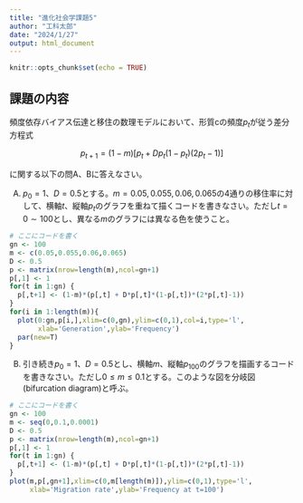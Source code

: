 ```yaml
---
title: "進化社会学課題5"
author: "工科太郎"
date: "2024/1/27"
output: html_document
---
```


```r
knitr::opts_chunk$set(echo = TRUE)
```

## 課題の内容

頻度依存バイアス伝達と移住の数理モデルにおいて、形質cの頻度$p_t$が従う差分方程式

$$
p_{t+1} = (1-m)\left[p_t + Dp_t(1-p_t)(2p_t-1)\right]
$$

に関する以下の問A、Bに答えなさい。

A) $p_0=1$、$D=0.5$とする。$m=0.05, 0.055, 0.06, 0.065$の4通りの移住率に対して、横軸$t$、縦軸$p_t$のグラフを重ねて描くコードを書きなさい。ただし$t=0 \sim 100$とし、異なる$m$のグラフには異なる色を使うこと。

```r
# ここにコードを書く
gn <- 100
m <- c(0.05,0.055,0.06,0.065)
D <- 0.5
p <- matrix(nrow=length(m),ncol=gn+1)
p[,1] <- 1
for(t in 1:gn) {
  p[,t+1] <- (1-m)*(p[,t] + D*p[,t]*(1-p[,t])*(2*p[,t]-1))
}
for(i in 1:length(m)){
  plot(0:gn,p[i,],xlim=c(0,gn),ylim=c(0,1),col=i,type='l',
       xlab='Generation',ylab='Frequency')
  par(new=T)
}
```

B) 引き続き$p_0=1$、$D=0.5$とし、横軸$m$、縦軸$p_{100}$のグラフを描画するコードを書きなさい。ただし$0 \le m \le 0.1$とする。このような図を分岐図(bifurcation diagram)と呼ぶ。

```r
# ここにコードを書く
gn <- 100
m <- seq(0,0.1,0.0001)
D <- 0.5
p <- matrix(nrow=length(m),ncol=gn+1)
p[,1] <- 1
for(t in 1:gn) {
  p[,t+1] <- (1-m)*(p[,t] + D*p[,t]*(1-p[,t])*(2*p[,t]-1))
}
plot(m,p[,gn+1],xlim=c(0,m[length(m)]),ylim=c(0,1),type='l',
     xlab='Migration rate',ylab='Frequency at t=100')
```
